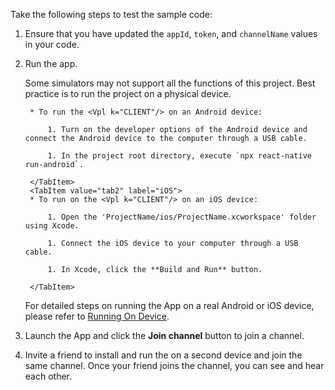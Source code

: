 
<PlatformWrapper platform="react-native">

Take the following steps to test the sample code:

1. Ensure that you have updated the `appId`, `token`, and `channelName` values in your code.

1. Run the app. 

    <Admonition type="caution" title="Caution">Some simulators may not support all the functions of this project. Best practice is to run the project on a physical device.</Admonition>

    <Tabs groupId="platform">
        <TabItem value="tab1" label="Android" default>

        * To run the <Vpl k="CLIENT"/> on an Android device:

            1. Turn on the developer options of the Android device and connect the Android device to the computer through a USB cable.

            1. In the project root directory, execute `npx react-native run-android`.

        </TabItem>
        <TabItem value="tab2" label="iOS">
        * To run on the <Vpl k="CLIENT"/> on an iOS device:

            1. Open the 'ProjectName/ios/ProjectName.xcworkspace' folder using Xcode.

            1. Connect the iOS device to your computer through a USB cable.

            1. In Xcode, click the **Build and Run** button.

        </TabItem>
    </Tabs>

    <Admonition type="info" title="Information">For detailed steps on running the App on a real Android or iOS device, please refer to [Running On Device](https://reactnative.dev/docs/running-on-device).</Admonition>

1. Launch the App and click the **Join channel** button to join a channel.

1. Invite a friend to install and run the <Vpl k="CLIENT"/> on a second device and join the same channel. Once your friend joins the channel, you can see and hear each other.

</PlatformWrapper>